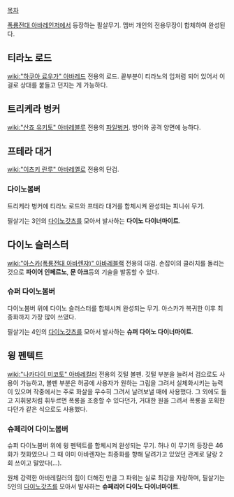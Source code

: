 [[목차]]

[[폭룡전대 아바레인저]]에서 등장하는 필살무기. 멤버 개인의 전용무장이 합체하여 완성된다. 

== 티라노 로드 ==
[[wiki:"하쿠아 료우가" 아바레드]] 전용의 로드. 끝부분이 티라노의 입처럼 되어 있어서 이걸로 상대를 붙들고 던지는 게 가능하다.
== 트리케라 벙커 ==
[[wiki:"산죠 유키토" 아바레블루]] 전용의 [[파일벙커]]. 방어와 공격 양면에 능하다.
== 프테라 대거 ==
[[wiki:"이츠키 란루" 아바레옐로]] 전용의 단검.
=== 다이노봄버 ===
트리케라 벙커에 티라노 로드와 프테라 대거를 합체시켜 완성되는 피니쉬 무기.

필살기는 3인의 [[다이노갓츠]]를 모아서 발사하는 '''다이노 다이너마이트'''.
== 다이노 슬러스터 ==
[[wiki:"아스카(폭룡전대 아바렌쟈)" 아바레블랙]] 전용의 대검. 손잡이의 클러치를 돌리는 것으로 '''파이어 인페르노''', '''문 아크'''등의 기술을 발동할 수 있다.
=== 슈퍼 다이노봄버 ===
다이노봄버 위에 다이노 슬러스터를 합체시켜 완성되는 무기. 아스카가 복귀한 이후 최종화까지 가장 많이 쓰였다.

필살기는 4인의 [[다이노갓츠]]를 모아서 발사하는 '''슈퍼 다이노 다이너마이트'''.
== 윙 펜텍트 ==
[[wiki:"나카다이 미코토" 아바레킬러]] 전용의 깃털 볼펜. 깃털 부분을 늘려서 검으로도 사용이 가능하고, 볼펜 부분은 허공에 사용자가 원하는 그림을 그려서 실체화시키는 능력이 있으며 작중에서는 주로 화살을 무수히 그려서 날려보낼 때에 사용했다. 그 외에도 들고 지휘봉처럼 휘두르면 폭룡을 조종할 수 있다던가, 거대한 원을 그려서 폭룡을 포획한다던가 같은 식으로도 사용했다.

=== 슈페리어 다이노봄버 ===
슈퍼 다이노봄버 위에 윙 펜텍트를 합체시켜 완성되는 무기. 허나 이 무기의 등장은 46화가 첫화였으나 그 때 이미 아바렌쟈는 최종화를 향해 달려가고 있었던 관계로 달랑 2회 쓰이고 말았다(...).

원체 강력한 아바레킬러의 힘이 더해진 만큼 그 파워는 실로 최강을 자랑하며, 필살기는 5인의 [[다이노갓츠]]를 모아서 발사하는 '''슈페리어 다이노 다이너마이트'''.
